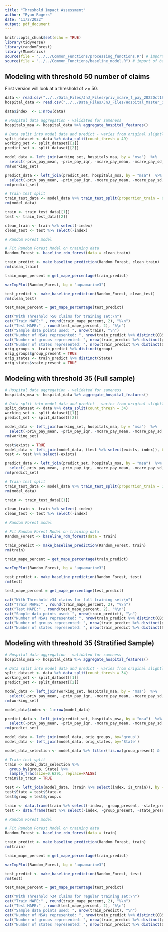 ```yaml
---
title: "Threshold Impact Assessment"
author: "Ryan Rogers"
date: "11/2/2022"
output: pdf_document
---
```


```r
knitr::opts_chunk$set(echo = TRUE)
library(tidyverse)
library(randomForest)
library(MLmetrics)
source(file = "../../Common_Functions/processing_functions.R") # import of data_split transformation
source(file = "../../Common_Functions/baseline_model.R") # import of baseline model
```

## Modeling with threshold 50 number of claims

First version will look at a threshold of >= 50.

```r
data <- read.csv("../../Data_Files/JnJ_Files/priv_mcare_f_pay_2022Oct18.csv")
hospital_data <- read.csv("../../Data_Files/JnJ_Files/Hospital_Master_Sheet.csv")
```

```r
data$index  <- 1:nrow(data)

# Hospital data aggregation - validated for sameness
hospitals_msa <- hospital_data %>% aggregate_hospital_features()

# Data split into model data and predict - varies from original slightly
split_dataset <- data %>% data_split(count_thresh = 49)
working_set <- split_dataset[[1]]
predict_set <- split_dataset[[2]]

model_data <- left_join(working_set, hospitals_msa, by = "msa")  %>%
  select(-priv_pay_mean, -priv_pay_iqr, -mcare_pay_mean, -mcare_pay_sd, -Urban, -msa)
rm(working_set)

predict_data <- left_join(predict_set, hospitals_msa, by = "msa")  %>%
  select(-priv_pay_mean, -priv_pay_iqr, -mcare_pay_mean, -mcare_pay_sd, -Urban, -msa)
rm(predict_set)

# Train test split
train_test_data <- model_data %>% train_test_split(proportion_train = 0.8)
rm(model_data)

train <- train_test_data[[1]]
test <- train_test_data[[2]]

clean_train <- train %>% select(-index)
clean_test <- test %>% select(-index)
```

```r
# Random Forest model

# Fit Random Forest Model on training data
Random_Forest <- baseline_rdm_forest(data = clean_train)

train_predict <- make_baseline_prediction(Random_Forest, clean_train)
rm(clean_train)

train_mape_percent = get_mape_percentage(train_predict)
```


```r
varImpPlot(Random_Forest, bg = "aquamarine3")

```


```r
test_predict <- make_baseline_prediction(Random_Forest, clean_test)
rm(clean_test)

test_mape_percent = get_mape_percentage(test_predict)
```

```r
cat("With Threshold >50 claims for training set:\n")
cat("Train MAPE:" , round(train_mape_percent, 2), "%\n")
cat("Test MAPE:" , round(test_mape_percent, 2), "%\n")
cat("Sample data points used: ", nrow(train), "\n")
cat("Number of MSAs represented: ", nrow(train_predict %>% distinct(CBSA_NAME)), "\n")
cat("Number of groups represented: ", nrow(train_predict %>% distinct(group)), "\n")
cat("Number of states represented: ", nrow(train_predict %>% distinct(State)), "\n")
orig_groups <- train_predict %>% distinct(group)
orig_groups$group_present = TRUE
orig_states <- train_predict %>% distinct(State)
orig_states$state_present = TRUE
```


## Modeling with threshold 35 (Full sample)

```r
# Hospital data aggregation - validated for sameness
hospitals_msa <- hospital_data %>% aggregate_hospital_features()

# Data split into model data and predict - varies from original slightly
split_dataset <- data %>% data_split(count_thresh = 34)
working_set <- split_dataset[[1]]
predict_set <- split_dataset[[2]]

model_data <- left_join(working_set, hospitals_msa, by = "msa")  %>%
  select(-priv_pay_mean, -priv_pay_iqr, -mcare_pay_mean, -mcare_pay_sd, -Urban, -msa)
rm(working_set)

test$exists = TRUE
model_data <- left_join(model_data, (test %>% select(exists, index)), by = 'index') %>% filter(is.na(exists)) %>% select(-exists)
test <- test %>% select(-exists)

predict_data <- left_join(predict_set, hospitals_msa, by = "msa")  %>%
  select(-priv_pay_mean, -priv_pay_iqr, -mcare_pay_mean, -mcare_pay_sd, -Urban, -msa)
rm(predict_set)

# Train test split
train_test_data <- model_data %>% train_test_split(proportion_train = 1)
rm(model_data)

train <- train_test_data[[1]]

clean_train <- train %>% select(-index)
clean_test <- test %>% select(-index)
```

```r
# Random Forest model

# Fit Random Forest Model on training data
Random_Forest <- baseline_rdm_forest(data = train)

train_predict <- make_baseline_prediction(Random_Forest, train)
rm(train)

train_mape_percent = get_mape_percentage(train_predict)
```


```r
varImpPlot(Random_Forest, bg = "aquamarine3")

```


```r
test_predict <- make_baseline_prediction(Random_Forest, test)
rm(test)

test_mape_percent = get_mape_percentage(test_predict)
```

```r
cat("With Threshold >34 claims for full training set:\n")
cat("Train MAPE:" , round(train_mape_percent, 2), "%\n")
cat("Test MAPE:" , round(test_mape_percent, 2), "%\n")
cat("Sample data points used: ", nrow(train_predict), "\n")
cat("Number of MSAs represented: ", nrow(train_predict %>% distinct(CBSA_NAME)), "\n")
cat("Number of groups represented: ", nrow(train_predict %>% distinct(group)), "\n")
cat("Number of states represented: ", nrow(train_predict %>% distinct(State)), "\n")
```


## Modeling with threshold 35 (Stratified Sample)

```r
# Hospital data aggregation - validated for sameness
hospitals_msa <- hospital_data %>% aggregate_hospital_features()

# Data split into model data and predict - varies from original slightly
split_dataset <- data %>% data_split(count_thresh = 34)
working_set <- split_dataset[[1]]
predict_set <- split_dataset[[2]]

model_data <- left_join(working_set, hospitals_msa, by = "msa")  %>%
  select(-priv_pay_mean, -priv_pay_iqr, -mcare_pay_mean, -mcare_pay_sd, -Urban, -msa)
rm(working_set)

model_data$index <- 1:nrow(model_data)

predict_data <- left_join(predict_set, hospitals_msa, by = "msa")  %>%
  select(-priv_pay_mean, -priv_pay_iqr, -mcare_pay_mean, -mcare_pay_sd, -Urban, -msa)
rm(predict_set)

model_data <- left_join(model_data, orig_groups, by='group')
model_data <- left_join(model_data, orig_states, by='State')

model_data_selection <- model_data %>% filter(!is.na(group_present) & !is.na(state_present))

# Train test split
train <- model_data_selection %>%
  group_by(group, State) %>%
  sample_frac(size=0.6291, replace=FALSE)
train$is_train = TRUE

test <- left_join(model_data, (train %>% select(index, is_train)), by = c('index')) %>% filter(is.na(is_train))
test$State = test$State.x
test$group = test$group.x

train <- data.frame(train %>% select(-index, -group_present, -state_present, -is_train))
test <- data.frame(test %>% select(-index, -group_present, -state_present, -is_train, -State.x, -State.y, -group.x, -group.y) %>% filter(priv_count > 49))
```


```r
# Random Forest model

# Fit Random Forest Model on training data
Random_Forest <- baseline_rdm_forest(data = train)

train_predict <- make_baseline_prediction(Random_Forest, train)
rm(train)

train_mape_percent = get_mape_percentage(train_predict)
```


```r
varImpPlot(Random_Forest, bg = "aquamarine3")

```


```r
test_predict <- make_baseline_prediction(Random_Forest, test)
rm(test)

test_mape_percent = get_mape_percentage(test_predict)
```

```r
cat("With Threshold >34 claims for regular training set:\n")
cat("Train MAPE:" , round(train_mape_percent, 2), "%\n")
cat("Test MAPE:" , round(test_mape_percent, 2), "%\n")
cat("Sample data points used: ", nrow(train_predict), "\n")
cat("Number of MSAs represented: ", nrow(train_predict %>% distinct(CBSA_NAME)), "\n")
cat("Number of groups represented: ", nrow(train_predict %>% distinct(group)), "\n")
cat("Number of states represented: ", nrow(train_predict %>% distinct(State)), "\n")
```